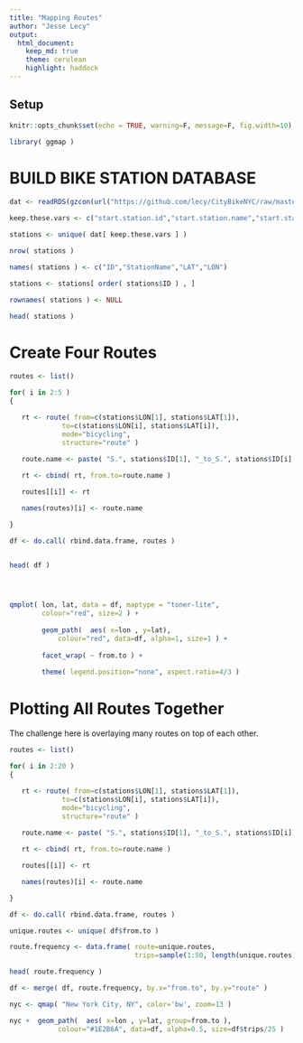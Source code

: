 ```yaml
---
title: "Mapping Routes"
author: "Jesse Lecy"
output:
  html_document:
    keep_md: true
    theme: cerulean
    highlight: haddock
---
```



## Setup

```r

knitr::opts_chunk$set(echo = TRUE, warning=F, message=F, fig.width=10)

library( ggmap )

```



# BUILD BIKE STATION DATABASE

```r

dat <- readRDS(gzcon(url("https://github.com/lecy/CityBikeNYC/raw/master/DATA/bikes.rds")))

keep.these.vars <- c("start.station.id","start.station.name","start.station.latitude","start.station.longitude")

stations <- unique( dat[ keep.these.vars ] )

nrow( stations )

names( stations ) <- c("ID","StationName","LAT","LON")

stations <- stations[ order( stations$ID ) , ]

rownames( stations ) <- NULL

head( stations )


```



# Create Four Routes

```r



routes <- list()

for( i in 2:5 )
{

   rt <- route( from=c(stations$LON[1], stations$LAT[1]), 
             to=c(stations$LON[i], stations$LAT[i]), 
             mode="bicycling",
             structure="route" )
   
   route.name <- paste( "S.", stations$ID[1], "_to_S.", stations$ID[i], sep="" )

   rt <- cbind( rt, from.to=route.name )

   routes[[i]] <- rt

   names(routes)[i] <- route.name

}

df <- do.call( rbind.data.frame, routes )


head( df )




qmplot( lon, lat, data = df, maptype = "toner-lite",
        colour="red", size=2 ) + 
  
        geom_path(  aes( x=lon , y=lat), 
            colour="red", data=df, alpha=1, size=1 ) +
  
        facet_wrap( ~ from.to ) +
  
        theme( legend.position="none", aspect.ratio=4/3 )


```



# Plotting All Routes Together

The challenge here is overlaying many routes on top of each other. 


```r


routes <- list()

for( i in 2:20 )
{

   rt <- route( from=c(stations$LON[1], stations$LAT[1]), 
             to=c(stations$LON[i], stations$LAT[i]), 
             mode="bicycling",
             structure="route" )
   
   route.name <- paste( "S.", stations$ID[1], "_to_S.", stations$ID[i], sep="" )

   rt <- cbind( rt, from.to=route.name )

   routes[[i]] <- rt

   names(routes)[i] <- route.name

}

df <- do.call( rbind.data.frame, routes )

unique.routes <- unique( df$from.to )

route.frequency <- data.frame( route=unique.routes, 
                               trips=sample(1:50, length(unique.routes) ) )

head( route.frequency )

df <- merge( df, route.frequency, by.x="from.to", by.y="route" )

nyc <- qmap( "New York City, NY", color='bw', zoom=13 )  

nyc +  geom_path(  aes( x=lon , y=lat, group=from.to ), 
            colour="#1E2B6A", data=df, alpha=0.5, size=df$trips/25 )



```


